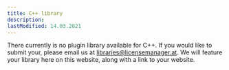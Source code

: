 ```yaml
---
title: C++ library
description:
lastModified: 14.03.2021
---
```


There currently is no plugin library available for C++. If you would like
to submit your, please email us at libraries@licensemanager.at. We will feature
your library here on this website, along with a link to your website.

